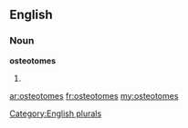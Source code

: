 ==English==

===Noun===
'''osteotomes'''

# {{plural of|[[osteotome]]}}

[[Category:English plurals]]

[[ar:osteotomes]]
[[fr:osteotomes]]
[[my:osteotomes]]